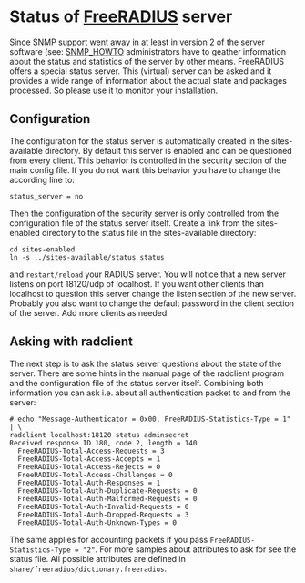 =Status of [[FreeRADIUS]] server=

Since SNMP support went away in at least in version 2 of the server software (see: [[SNMP_HOWTO]] administrators have to geather information about the status and statistics of the server by other means. FreeRADIUS offers a special status server. This (virtual) server can be asked and it provides a wide range of information about the actual state and packages processed. So please use it to monitor your installation.

==Configuration==
The configuration for the status server is automatically created in the sites-available directory. By default this server is enabled and can be questioned from every client. This behavior is controlled in the security section of the main config file. If you do not want this behavior you have to change the according line to:

<tt>status_server = no</tt>

Then the configuration of the security server is only controlled from the configuration file of the status server itself. Create a link from the sites-enabled directory to the status file in the sites-available directory:

<pre>cd sites-enabled
ln -s ../sites-available/status status</pre>

and <tt>restart/reload</tt> your RADIUS server. You will notice that a new server listens on port 18120/udp of localhost. If you want other clients than localhost to question this server change the listen section of the new server. Probably you also want to change the default password in the client section of the server. Add more clients as needed.

== Asking with radclient==
The next step is to ask the status server questions about the state of the server. There are some hints in the manual page of the radclient program and the configuration file of the status server itself. Combining both information you can ask i.e. about all authentication packet to and from the server:

<pre># echo "Message-Authenticator = 0x00, FreeRADIUS-Statistics-Type = 1" | \
radclient localhost:18120 status adminsecret
Received response ID 180, code 2, length = 140
  FreeRADIUS-Total-Access-Requests = 3
  FreeRADIUS-Total-Access-Accepts = 1
  FreeRADIUS-Total-Access-Rejects = 0
  FreeRADIUS-Total-Access-Challenges = 0
  FreeRADIUS-Total-Auth-Responses = 1
  FreeRADIUS-Total-Auth-Duplicate-Requests = 0
  FreeRADIUS-Total-Auth-Malformed-Requests = 0
  FreeRADIUS-Total-Auth-Invalid-Requests = 0
  FreeRADIUS-Total-Auth-Dropped-Requests = 3
  FreeRADIUS-Total-Auth-Unknown-Types = 0</pre>

The same applies for accounting packets if you pass <tt>FreeRADIUS-Statistics-Type = "2"</tt>. For more samples about attributes to ask for see the status file. All possible attributes are defined in <tt>share/freeradius/dictionary.freeradius</tt>.